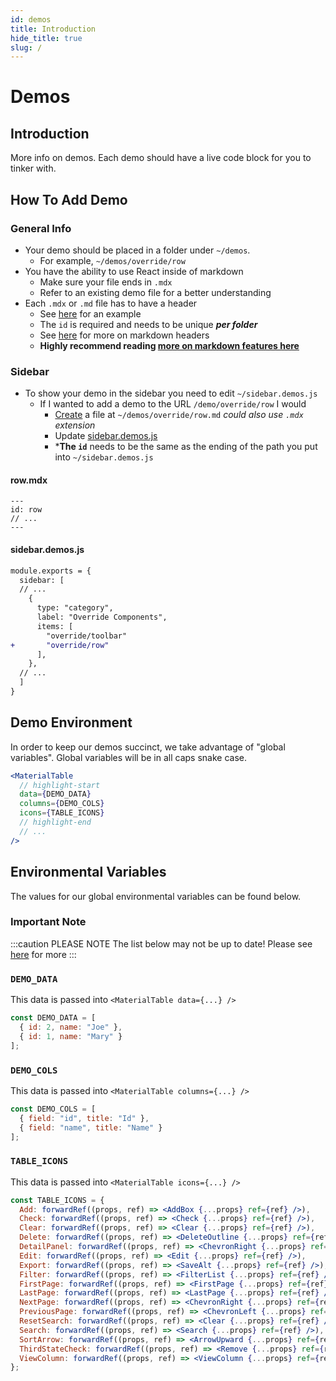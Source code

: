 ```yaml
---
id: demos
title: Introduction
hide_title: true
slug: /
---
```



# Demos

## Introduction

More info on demos. Each demo should have a live code block for you to tinker with.

## How To Add Demo

### General Info

- Your demo should be placed in a folder under `~/demos`. 
  - For example, `~/demos/override/row`
- You have the ability to use React inside of markdown
  - Make sure your file ends in `.mdx`
  - Refer to an existing demo file for a better understanding
- Each `.mdx` or `.md` file has to have a header
  - See [here](https://github.com/material-table-core/website/blob/master/.github/contributing/example-header.md) for an example
  - The `id` is required and needs to be unique ***per folder***
  - See [here](https://v2.docusaurus.io/docs/markdown-features/#markdown-headers) for more on markdown headers
  - **Highly recommend reading [more on markdown features here](https://v2.docusaurus.io/docs/markdown-features/)**

### Sidebar

- To show your demo in the sidebar you need to edit `~/sidebar.demos.js`
  - If I wanted to add a demo to the URL `/demo/override/row` I would
    - [Create](#rowmdx) a file at `~/demos/override/row.md` *could also use `.mdx` extension*
    - Update [sidebar.demos.js](#sidebardemosjs)
    - ***The `id`** needs to be the same as the ending of the path you put into `~/sidebar.demos.js`

#### row.mdx

```
---
id: row
// ...
---
```

#### sidebar.demos.js

```diff
module.exports = {
  sidebar: [
  // ...
    {
      type: "category",
      label: "Override Components",
      items: [
        "override/toolbar"
+       "override/row"
      ],
    },
  // ...
  ]
}
```

## Demo Environment

In order to keep our demos succinct, we take advantage of "global variables". Global variables will be in all caps snake case.

```jsx
<MaterialTable
  // highlight-start
  data={DEMO_DATA} 
  columns={DEMO_COLS} 
  icons={TABLE_ICONS}
  // highlight-end
  // ...
/>
```

## Environmental Variables

The values for our global environmental variables can be found below. 

### Important Note

:::caution PLEASE NOTE
The list below may not be up to date! Please see [here](https://github.com/material-table-core/website/blob/master/demo.global-variables.js) for more
:::

### `DEMO_DATA`

This data is passed into `<MaterialTable data={...} />`

```javascript
const DEMO_DATA = [
  { id: 2, name: "Joe" },
  { id: 1, name: "Mary" }
];
```

### `DEMO_COLS`

This data is passed into `<MaterialTable columns={...} />`

```javascript
const DEMO_COLS = [
  { field: "id", title: "Id" },
  { field: "name", title: "Name" }
];
```

### `TABLE_ICONS`

This data is passed into `<MaterialTable icons={...} />`

```jsx
const TABLE_ICONS = {
  Add: forwardRef((props, ref) => <AddBox {...props} ref={ref} />),
  Check: forwardRef((props, ref) => <Check {...props} ref={ref} />),
  Clear: forwardRef((props, ref) => <Clear {...props} ref={ref} />),
  Delete: forwardRef((props, ref) => <DeleteOutline {...props} ref={ref} />),
  DetailPanel: forwardRef((props, ref) => <ChevronRight {...props} ref={ref} />),
  Edit: forwardRef((props, ref) => <Edit {...props} ref={ref} />),
  Export: forwardRef((props, ref) => <SaveAlt {...props} ref={ref} />),
  Filter: forwardRef((props, ref) => <FilterList {...props} ref={ref} />),
  FirstPage: forwardRef((props, ref) => <FirstPage {...props} ref={ref} />),
  LastPage: forwardRef((props, ref) => <LastPage {...props} ref={ref} />),
  NextPage: forwardRef((props, ref) => <ChevronRight {...props} ref={ref} />),
  PreviousPage: forwardRef((props, ref) => <ChevronLeft {...props} ref={ref} />),
  ResetSearch: forwardRef((props, ref) => <Clear {...props} ref={ref} />),
  Search: forwardRef((props, ref) => <Search {...props} ref={ref} />),
  SortArrow: forwardRef((props, ref) => <ArrowUpward {...props} ref={ref} />),
  ThirdStateCheck: forwardRef((props, ref) => <Remove {...props} ref={ref} />),
  ViewColumn: forwardRef((props, ref) => <ViewColumn {...props} ref={ref} />),
};
```